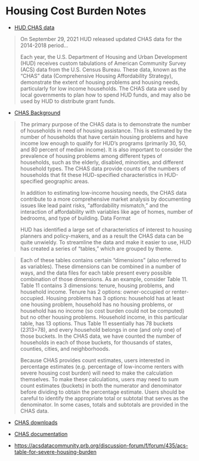# Housing Cost Burden Notes

-   [HUD CHAS data](https://www.huduser.gov/portal/datasets/cp.html)

> On September 29, 2021 HUD released updated CHAS data for the 2014-2018 period...
>
> Each year, the U.S. Department of Housing and Urban Development (HUD) receives custom tabulations of American Community Survey (ACS) data from the U.S. Census Bureau. These data, known as the "CHAS" data (Comprehensive Housing Affordability Strategy), demonstrate the extent of housing problems and housing needs, particularly for low income households. The CHAS data are used by local governments to plan how to spend HUD funds, and may also be used by HUD to distribute grant funds.

-   [CHAS Background](https://www.huduser.gov/portal/datasets/cp/CHAS/bg_chas.html)

> The primary purpose of the CHAS data is to demonstrate the number of households in need of housing assistance. This is estimated by the number of households that have certain housing problems and have income low enough to qualify for HUD's programs (primarily 30, 50, and 80 percent of median income). It is also important to consider the prevalence of housing problems among different types of households, such as the elderly, disabled, minorities, and different household types. The CHAS data provide counts of the numbers of households that fit these HUD-specified characteristics in HUD-specified geographic areas.
>
> In addition to estimating low-income housing needs, the CHAS data contribute to a more comprehensive market analysis by documenting issues like lead paint risks, "affordability mismatch," and the interaction of affordability with variables like age of homes, number of bedrooms, and type of building. Data Format
>
> HUD has identified a large set of characteristics of interest to housing planners and policy-makers, and as a result the CHAS data can be quite unwieldy. To streamline the data and make it easier to use, HUD has created a series of "tables," which are grouped by theme.

> Each of these tables contains certain "dimensions" (also referred to as variables). These dimensions can be combined in a number of ways, and the data files for each table present every possible combination of those dimensions. As an example, consider Table 11. Table 11 contains 3 dimensions: tenure, housing problems, and household income. Tenure has 2 options: owner-occupied or renter-occupied. Housing problems has 3 options: household has at least one housing problem, household has no housing problems, or household has no income (so cost burden could not be computed) but no other housing problems. Household income, in this particular table, has 13 options. Thus Table 11 essentially has 78 buckets (2*3*13=78), and every household belongs in one (and only one) of those buckets. In the CHAS data, we have counted the number of households in each of those buckets, for thousands of states, counties, cities, and neighborhoods.
>
> Because CHAS provides count estimates, users interested in percentage estimates (e.g. percentage of low-income renters with severe housing cost burden) will need to make the calculation themselves. To make these calculations, users may need to sum count estimates (buckets) in both the numerator and denominator before dividing to obtain the percentage estimate. Users should be careful to identify the appropriate total or subtotal that serves as the denominator. In some cases, totals and subtotals are provided in the CHAS data.

-   [CHAS downloads](https://www.huduser.gov/portal/datasets/cp.html)

-   [CHAS documentation](https://www.huduser.gov/portal/datasets/cp/CHAS-data-dictionary-14-18.xlsx)

-   <https://acsdatacommunity.prb.org/discussion-forum/f/forum/435/acs-table-for-severe-housing-burden>
